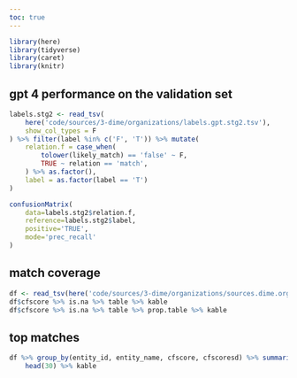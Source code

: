 ```yaml
---
toc: true
---
```


```r
library(here)
library(tidyverse)
library(caret)
library(knitr)
```

## gpt 4 performance on the validation set

```r
labels.stg2 <- read_tsv(
    here('code/sources/3-dime/organizations/labels.gpt.stg2.tsv'),
    show_col_types = F
) %>% filter(label %in% c('F', 'T')) %>% mutate(
    relation.f = case_when(
        tolower(likely_match) == 'false' ~ F,
        TRUE ~ relation == 'match',
    ) %>% as.factor(),
    label = as.factor(label == 'T')
)

confusionMatrix(
    data=labels.stg2$relation.f,
    reference=labels.stg2$label,
    positive='TRUE',
    mode='prec_recall'
)
```

## match coverage

```r
df <- read_tsv(here('code/sources/3-dime/organizations/sources.dime.orgs.tsv'), show_col_types = F)
df$cfscore %>% is.na %>% table %>% kable
df$cfscore %>% is.na %>% table %>% prop.table %>% kable
```

## top matches

```r
df %>% group_by(entity_id, entity_name, cfscore, cfscoresd) %>% summarize(n=n()) %>% arrange(desc(n))  %>% 
    head(30) %>% kable
```